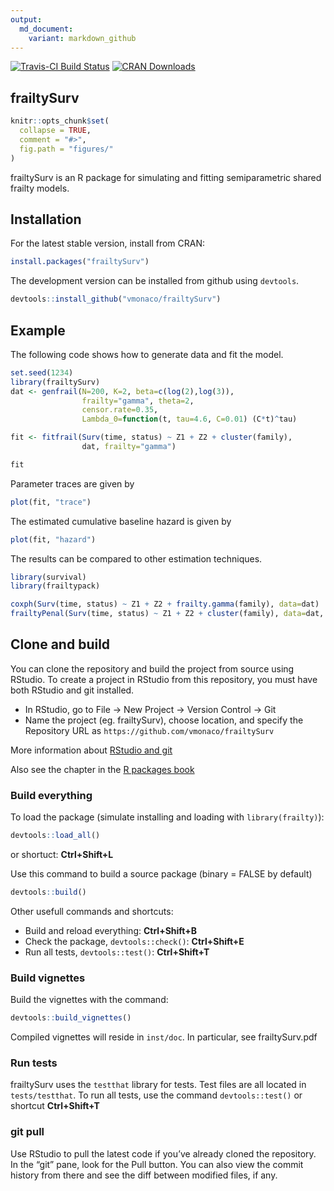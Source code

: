 ```yaml
---
output:
  md_document:
    variant: markdown_github
---
```


[![Travis-CI Build Status](https://travis-ci.org/vmonaco/frailtySurv.svg?branch=master)](https://travis-ci.org/vmonaco/frailtySurv)
[![CRAN Downloads](http://cranlogs.r-pkg.org/badges/frailtySurv)](https://cran.r-project.org/web/packages/frailtySurv/index.html)

## frailtySurv

```r
knitr::opts_chunk$set(
  collapse = TRUE,
  comment = "#>",
  fig.path = "figures/"
)
```

frailtySurv is an R package for simulating and fitting semiparametric shared frailty models.

## Installation

For the latest stable version, install from CRAN:

```r
install.packages("frailtySurv")
```

The development version can be installed from github using `devtools`.

```r
devtools::install_github("vmonaco/frailtySurv")
```

## Example
The following code shows how to generate data and fit the model.
```r
set.seed(1234)
library(frailtySurv)
dat <- genfrail(N=200, K=2, beta=c(log(2),log(3)), 
                frailty="gamma", theta=2,
                censor.rate=0.35,
                Lambda_0=function(t, tau=4.6, C=0.01) (C*t)^tau)

fit <- fitfrail(Surv(time, status) ~ Z1 + Z2 + cluster(family), 
                dat, frailty="gamma")
```
```r
fit
```

Parameter traces are given by
```r
plot(fit, "trace")
```

The estimated cumulative baseline hazard is given by
```r
plot(fit, "hazard")
```

The results can be compared to other estimation techniques.
```r
library(survival)
library(frailtypack)
```
```r
coxph(Surv(time, status) ~ Z1 + Z2 + frailty.gamma(family), data=dat)
frailtyPenal(Surv(time, status) ~ Z1 + Z2 + cluster(family), data=dat, n.knots=10, kappa=2)
```

## Clone and build

You can clone the repository and build the project from source using RStudio. To create a project in RStudio from this repository, you must have both RStudio and git installed.

* In RStudio, go to File -> New Project -> Version Control -> Git
* Name the project (eg. frailtySurv), choose location, and specify the Repository URL as `https://github.com/vmonaco/frailtySurv`

More information about [RStudio and git](https://support.rstudio.com/hc/en-us/articles/200532077-Version-Control-with-Git-and-SVN)

Also see the chapter in the [R packages book](http://r-pkgs.had.co.nz/git.html)

### Build everything

To load the package (simulate installing and loading with `library(frailty)`):
```r
devtools::load_all()
```
or shortuct: **Ctrl+Shift+L**

Use this command to build a source package (binary = FALSE by default)
```r
devtools::build()
```

Other usefull commands and shortcuts:

- Build and reload everything: **Ctrl+Shift+B**
- Check the package, `devtools::check()`: **Ctrl+Shift+E**
- Run all tests, `devtools::test()`: **Ctrl+Shift+T**

### Build vignettes

Build the vignettes with the command:
```r
devtools::build_vignettes()
```

Compiled vignettes will reside in `inst/doc`. In particular, see frailtySurv.pdf

### Run tests

frailtySurv uses the `testthat` library for tests. Test files are all located in `tests/testthat`. To run all tests, use the command `devtools::test()` or shortcut **Ctrl+Shift+T**

### git pull

Use RStudio to pull the latest code if you've already cloned the repository. In the "git" pane, look for the Pull button. You can also view the commit history from there and see the diff between modified files, if any.